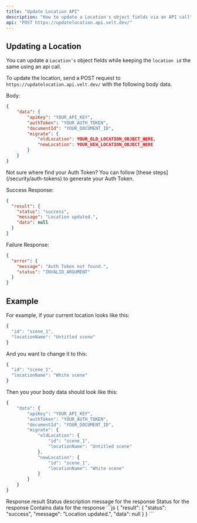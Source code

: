 ```yaml
---
title: "Update Location API"
description: "How to update a Location's object fields via an API call"
api: "POST https://updatelocation.api.velt.dev/"
---
```





## Updating a Location

You can update a `Location's` object fields while keeping the `location id` the same using an api call.

To update the location, send a POST request to `https://updatelocation.api.velt.dev/` with the following body data.

Body:

```JSON
{
    "data": {
        "apiKey": "YOUR_API_KEY",
        "authToken": "YOUR_AUTH_TOKEN",
        "documentId": "YOUR_DOCUMENT_ID",
        "migrate": {
            "oldLocation": YOUR_OLD_LOCATION_OBJECT_HERE,
            "newLocation": YOUR_NEW_LOCATION_OBJECT_HERE
        }
    }
}
```

<Info>
Not sure where find your Auth Token? You can follow [these steps](/security/auth-tokens) to generate your Auth Token.
</Info>

Success Response:

```JSON
{
  "result": {
    "status": "success",
    "message": "Location updated.",
    "data": null
  }
}
```


Failure Response:

```JSON
{
  "error": {
    "message": "Auth Token not found.",
    "status": "INVALID_ARGUMENT"
  }
}
```




## Example

For example, if your current location looks like this:

```jsx
{
  "id": "scene_1",
  "locationName": "Untitled scene"
}

```

And you want to change it to this:

```jsx
{
  "id": "scene_1",
  "locationName": "White scene"
}
```

Then you your body data should look like this:


```jsx
{
    "data": {
        "apiKey": "YOUR_API_KEY",
        "authToken": "YOUR_AUTH_TOKEN",
        "documentId": "YOUR_DOCUMENT_ID",
        "migrate": {
            "oldLocation": {
                "id": "scene_1",
                "locationName": "Untitled scene"
            },
            "newLocation": {
                "id": "scene_1",
                "locationName": "White scene"
            }
        }
    }
}
```


<ResponseField name="result" type="object">
Response result
</ResponseField>

<Expandable title="result" defaultOpen={true}>


<ResponseField name="message" type="string">
Status description message for the response
</ResponseField>

<ResponseField name="status" type="string">
Status for the response
</ResponseField>


<ResponseField name="data" type="object">
Contains data for the response
</ResponseField>


</Expandable>




<ResponseExample>
```js
{
  "result": {
    "status": "success",
    "message": "Location updated.",
    "data": null
  }
}
```
</ResponseExample>
